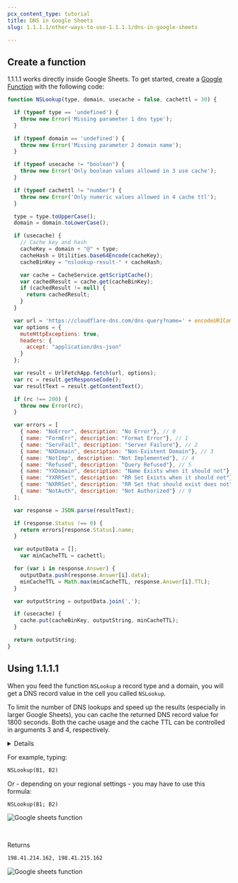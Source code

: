 ```yaml
---
pcx_content_type: tutorial
title: DNS in Google Sheets
slug: 1.1.1.1/other-ways-to-use-1.1.1.1/dns-in-google-sheets

---
```



## Create a function

1.1.1.1 works directly inside Google Sheets. To get started, create a [Google Function](https://developers.google.com/apps-script/guides/sheets/functions) with the following code:

```js
function NSLookup(type, domain, usecache = false, cachettl = 30) {

  if (typeof type == 'undefined') {
    throw new Error('Missing parameter 1 dns type');
  }

  if (typeof domain == 'undefined') {
    throw new Error('Missing parameter 2 domain name');
  }

  if (typeof usecache != "boolean") {
    throw new Error('Only boolean values allowed in 3 use cache');
  }

  if (typeof cachettl != "number") {
    throw new Error('Only numeric values allowed in 4 cache ttl');
  }

  type = type.toUpperCase();
  domain = domain.toLowerCase();

  if (usecache) {
    // Cache key and hash
    cacheKey = domain + "@" + type;
    cacheHash = Utilities.base64Encode(cacheKey);
    cacheBinKey = "nslookup-result-" + cacheHash;

    var cache = CacheService.getScriptCache();
    var cachedResult = cache.get(cacheBinKey);
    if (cachedResult != null) {
      return cachedResult;
    }
  }

  var url = 'https://cloudflare-dns.com/dns-query?name=' + encodeURIComponent(domain) + '&type=' + encodeURIComponent(type);
  var options = {
    muteHttpExceptions: true,
    headers: {
      accept: "application/dns-json"
    }
  };

  var result = UrlFetchApp.fetch(url, options);
  var rc = result.getResponseCode();
  var resultText = result.getContentText();

  if (rc !== 200) {
    throw new Error(rc);
  }

  var errors = [
    { name: "NoError", description: "No Error"}, // 0
    { name: "FormErr", description: "Format Error"}, // 1
    { name: "ServFail", description: "Server Failure"}, // 2
    { name: "NXDomain", description: "Non-Existent Domain"}, // 3
    { name: "NotImp", description: "Not Implemented"}, // 4
    { name: "Refused", description: "Query Refused"}, // 5
    { name: "YXDomain", description: "Name Exists when it should not"}, // 6
    { name: "YXRRSet", description: "RR Set Exists when it should not"}, // 7
    { name: "NXRRSet", description: "RR Set that should exist does not"}, // 8
    { name: "NotAuth", description: "Not Authorized"} // 9
  ];

  var response = JSON.parse(resultText);

  if (response.Status !== 0) {
    return errors[response.Status].name;
  }

  var outputData = [];
	var minCacheTTL = cachettl;

  for (var i in response.Answer) {
    outputData.push(response.Answer[i].data);
    minCacheTTL = Math.max(minCacheTTL, response.Answer[i].TTL);
  }

  var outputString = outputData.join(',');

  if (usecache) {
    cache.put(cacheBinKey, outputString, minCacheTTL);
  }

  return outputString;
}
```

## Using 1.1.1.1

When you feed the function `NSLookup` a record type and a domain, you will get a DNS record value in the cell you called `NSLookup`.

To limit the number of DNS lookups and speed up the results (especially in larger Google Sheets), you can cache the returned DNS record value for 1800 seconds. Both the cache usage and the cache TTL can be controlled in arguments 3 and 4, respectively.

<Details header="Supported DNS record types">

* `A`
* `AAAA`
* `CAA`
* `CNAME`
* `DS`
* `DNSKEY`
* `MX`
* `NS`
* `NSEC`
* `NSEC3`
* `RRSIG`
* `SOA`
* `TXT`


</Details>

For example, typing:

```txt
NSLookup(B1, B2)
```

Or - depending on your regional settings - you may have to use this formula:

```txt
NSLookup(B1; B2)
```

<div class="medium-img">

![Google sheets function](~/assets/images/1.1.1.1/google-sheet-function.png)

</div>

<br/>

Returns

```txt
198.41.214.162, 198.41.215.162
```

<div class="medium-img">

![Google sheets function](~/assets/images/1.1.1.1/google-sheet-result.png)

</div>
